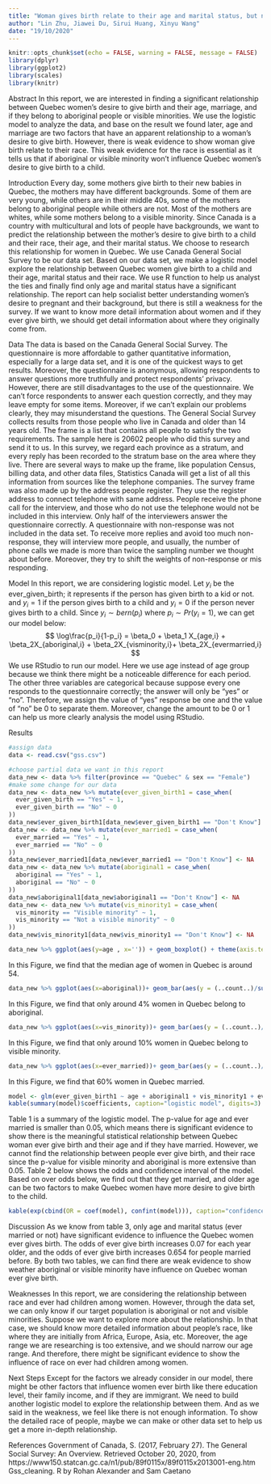 ---
title: "Woman gives birth relate to their age and marital status, but not their race "
author: "Lin Zhu, Jiawei Du, Sirui Huang, Xinyu Wang"
date: "19/10/2020"
---
```{r setup, include=FALSE}
knitr::opts_chunk$set(echo = FALSE, warning = FALSE, message = FALSE)
library(dplyr)
library(ggplot2)
library(scales)
library(knitr)
```

Abstract
In this report, we are interested in finding a significant relationship between Quebec women’s desire to give birth and their age, marriage, and if they belong to aboriginal people or visible minorities. We use the logistic model to analyze the data, and base on the result we found later, age and marriage are two factors that have an apparent relationship to a woman’s desire to give birth. However, there is weak evidence to show woman give birth relate to their race. This weak evidence for the race is essential as it tells us that if aboriginal or visible minority won’t influence Quebec women’s desire to give birth to a child.

Introduction
Every day, some mothers give birth to their new babies in Quebec, the mothers may have different backgrounds. Some of them are very young, while others are in their middle 40s, some of the mothers belong to aboriginal people while others are not. Most of the mothers are whites, while some mothers belong to a visible minority. Since Canada is a country with multicultural and lots of people have backgrounds, we want to predict the relationship between the mother’s desire to give birth to a child and their race, their age, and their marital status. We choose to research this relationship for women in Quebec.
	We use Canada General Social Survey to be our data set. Based on our data set, we make a logistic model explore the relationship between Quebec women give birth to a child and their age, marital status and their race. We use R function to help us analyst the ties and finally find only age and marital status have a significant relationship. The report can help socialist better understanding women's desire to pregnant and their background, but there is still a weakness for the survey. If we want to know more detail information about women and if they ever give birth, we should get detail information about where they originally come from.
 

Data
The data is based on the Canada General Social Survey. The questionnaire is more affordable to gather quantitative information, especially for a large data set, and it is one of the quickest ways to get results. Moreover, the questionnaire is anonymous, allowing respondents to answer questions more truthfully and protect respondents’ privacy. However, there are still disadvantages to the use of the questionnaire. We can’t force respondents to answer each question correctly, and they may leave empty for some items. Moreover, if we can’t explain our problems clearly, they may misunderstand the questions.
The General Social Survey collects results from those people who live in Canada and older than 14 years old. The frame is a list that contains all people to satisfy the two requirements. The sample here is 20602 people who did this survey and send it to us. In this survey, we regard each province as a stratum, and every reply has been recorded to the stratum base on the area where they live. There are several ways to make up the frame, like population Census, billing data, and other data files, Statistics Canada will get a list of all this information from sources like the telephone companies. The survey frame was also made up by the address people register. They use the register address to connect telephone with same address.
People receive the phone call for the interview, and those who do not use the telephone would not be included in this interview. Only half of the interviewers answer the questionnaire correctly. A questionnaire with non-response was not included in the data set. To receive more replies and avoid too much non-response, they will interview more people, and usually, the number of phone calls we made is more than twice the sampling number we thought about before. Moreover, they try to shift the weights of non-response or mis responding.  


Model
In this report, we are considering logistic model.
Let $y_i$ be the ever_given_birth; it represents if the person has given birth to a kid or not. and 
$y_i = 1$ if the person gives birth to a child and $y_i = 0$ if the person never gives birth to a child.
Since $y_i \sim bern(p_i)$ where $p_i \sim Pr(y_i = 1)$,
we can get our model below:
$$
\log\frac{p_i}{1-p_i} = \beta_0 + \beta_1 X_{age,i} + \beta_2X_{aboriginal,i} + \beta_2X_{visminority,i}+ \beta_2X_{evermarried,i}
$$
We use RStudio to run our model.
Here we use age instead of age group because we think there might be a noticeable difference for each period.
The other three variables are categorical because suppose every one responds to the questionnaire correctly; the answer will only be “yes” or “no”. Therefore, we assign the value of “yes” response be one and the value of “no” be 0 to separate them. Moreover, change the amount to be 0 or 1 can help us more clearly analysis the model using RStudio.

Results
```{r}
#assign data
data <- read.csv("gss.csv")
```
```{r}
#choose partial data we want in this report
data_new <- data %>% filter(province == "Quebec" & sex == "Female")
#make some change for our data
data_new <- data_new %>% mutate(ever_given_birth1 = case_when(
  ever_given_birth == "Yes" ~ 1,
  ever_given_birth == "No" ~ 0
))
data_new$ever_given_birth1[data_new$ever_given_birth1 == "Don't Know"] <- NA
data_new <- data_new %>% mutate(ever_married1 = case_when(
  ever_married == "Yes" ~ 1,
  ever_married == "No" ~ 0
))
data_new$ever_married1[data_new$ever_married1 == "Don't Know"] <- NA
data_new <- data_new %>% mutate(aboriginal1 = case_when(
  aboriginal == "Yes" ~ 1,
  aboriginal == "No" ~ 0
))
data_new$aboriginal1[data_new$aboriginal1 == "Don't Know"] <- NA
data_new <- data_new %>% mutate(vis_minority1 = case_when(
  vis_minority == "Visible minority" ~ 1,
  vis_minority == "Not a visible minority" ~ 0
))
data_new$vis_minority1[data_new$vis_minority1 == "Don't Know"] <- NA
```
```{r}
data_new %>% ggplot(aes(y=age , x='')) + geom_boxplot() + theme(axis.text.x = element_text(angle = 90, vjust = 0.5, hjust=1)) + labs(y="", x="age",  title="age boxplot")
```
In this Figure, we find that the median age of women in Quebec is around 54.

```{r}
data_new %>% ggplot(aes(x=aboriginal))+ geom_bar(aes(y = (..count..)/sum(..count..)), width=0.2)+ theme_classic() + scale_y_continuous(labels = percent) + labs(y="proportion", x="if belong to aboriginal",  title="Proportions of people belong to aboriginal")
```
In this Figure, we find that only around 4% women in Quebec belong to aboriginal.

```{r}
data_new %>% ggplot(aes(x=vis_minority))+ geom_bar(aes(y = (..count..)/sum(..count..)), width=0.2)+ theme_classic() + scale_y_continuous(labels = percent) +  labs(y="proportion", x="if belong to aboriginal",  title="Proportions of people belong to visibal minority")
```
In this Figure, we find that only around 10% women in Quebec belong to visible minority.

```{r}
data_new %>% ggplot(aes(x=ever_married))+ geom_bar(aes(y = (..count..)/sum(..count..)), width=0.2)+ theme_classic() + scale_y_continuous(labels = percent) + labs(y="proportion", x="if married",  title="Proportions of people married or not")
```
In this Figure, we find that 60% women in Quebec married.
```{r}
model <- glm(ever_given_birth1 ~ age + aboriginal1 + vis_minority1 + ever_married1, data = data_new)
kable(summary(model)$coefficients, caption="logistic model", digits=3)
```
Table 1 is a summary of the logistic model. The p-value for age and ever married is smaller than 0.05, which means there is significant evidence to show there is the meaningful statistical relationship between Quebec woman ever give birth and their age and if they have married. However, we cannot find the relationship between people ever give birth, and their race since the p-value for visible minority and aboriginal is more extensive than 0.05. Table 2 below shows the odds and confidence interval of the model. Based on over odds below, we find out that they get married, and older age can be two factors to make Quebec women have more desire to give birth to the child.
```{r}
kable(exp(cbind(OR = coef(model), confint(model))), caption="confidence interval", digits = 3)
```

Discussion
As we know from table 3, only age and marital status (ever married or not) have significant evidence to influence the Quebec women ever gives birth. The odds of ever give birth increases 0.07 for each year older, and the odds of ever give birth increases 0.654 for people married before. By both two tables, we can find there are weak evidence to show weather aboriginal or visible minority have influence on Quebec woman ever give birth.

Weaknesses
In this report, we are considering the relationship between race and ever had children among women. However, through the data set, we can only know if our target population is aboriginal or not and visible minorities. Suppose we want to explore more about the relationship. In that case, we should know more detailed information about people's race, like where they are initially from Africa, Europe, Asia, etc. Moreover, the age range we are researching is too extensive, and we should narrow our age range. And therefore, there might be significant evidence to show the influence of race on ever had children among women.

Next Steps
Except for the factors we already consider in our model, there might be other factors that influence women ever birth like there education level, their family income, and if they are immigrant. We need to build another logistic model to explore the relationship between them.  And as we said in the weakness, we feel like there is not enough information. To show the detailed race of people, maybe we can make or other data set to help us get a more in-depth relationship.

References
Government of Canada, S. (2017, February 27). The General Social Survey: An Overview. Retrieved October 20, 2020, from https://www150.statcan.gc.ca/n1/pub/89f0115x/89f0115x2013001-eng.htm
Gss_cleaning. R by Rohan Alexander and Sam Caetano




